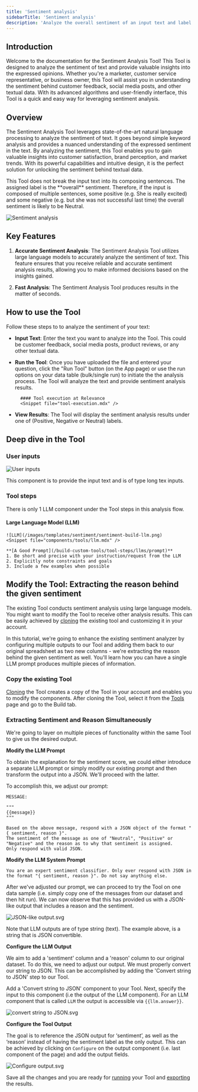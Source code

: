 ```yaml
---
title: 'Sentiment analysis'
sidebarTitle: 'Sentiment analysis'
description: 'Analyze the overall sentiment of an input text and label it with Positive/Negative or Neutral.'
---
```

## Introduction
Welcome to the documentation for the Sentiment Analysis Tool! This Tool is designed to analyze the sentiment of text and provide 
valuable insights into the expressed opinions. Whether you're a marketer, customer service representative, or business owner, 
this Tool will assist you in understanding the sentiment behind customer feedback, social media posts, and other textual data. 
With its advanced algorithms and user-friendly interface, this Tool is a quick and easy way for leveraging sentiment analysis.

## Overview
The Sentiment Analysis Tool leverages state-of-the-art natural language processing to analyze the sentiment of text. 
It goes beyond simple keyword analysis and provides a nuanced understanding of the expressed sentiment in the text. By analyzing 
the sentiment, this Tool enables you to gain valuable insights into customer satisfaction, brand perception, and market trends. 
With its powerful capabilities and intuitive design, it is the perfect solution for unlocking the sentiment behind textual data.

<Note>
This Tool does not break the input text into its composing sentences. The assigned label is the **overall**
sentiment.
Therefore, if the input is composed of multiple sentences, some positive (e.g. She is really excited) and
some negative (e.g. but she was not successful last time) the overall sentiment is likely to be Neutral.
</Note>

![Sentiment analysis](/images/templates/sentiment/sentiment-form.png)

## Key Features
1. **Accurate Sentiment Analysis**:
The Sentiment Analysis Tool utilizes large language models to accurately analyze the sentiment of text. This feature ensures that 
you receive reliable and accurate sentiment analysis results, allowing you to make informed decisions based on the insights gained.

2. **Fast Analysis**:
The Sentiment Analysis Tool produces results in the matter of seconds.

## How to use the Tool
<Snippet file="how-to-use-a-tool.mdx" />

Follow these steps to to analyze the sentiment of your text:

* **Input Text**: Enter the text you want to analyze into the Tool. This could be customer feedback, social media posts, product reviews, 
or any other textual data. 

* **Run the Tool**: Once you have uploaded the file and entered your question, click the "Run Tool" button (on the App page) or use 
the run options on your data table (bulk/single run) to initiate the the analysis process. The Tool will analyze the text and provide 
sentiment analysis results.

        #### Tool execution at Relevance
        <Snippet file="tool-execution.mdx" />

* **View Results**: The Tool will display the sentiment analysis results under one of (Positive, Negative or Neutral) labels.

## Deep dive in the Tool

<Snippet file="components/tools/tool-components.mdx" />

### User inputs
![User inputs](/images/templates/sentiment/sentiment-build-long-text.png)

<Snippet file="components/inputs/long-text-input.mdx" />
    This component is to provide the input text and is of type long tex inputs.

### Tool steps
There is only 1 LLM component under the Tool steps in this analysis flow. 

#### Large Language Model (LLM)
    ![LLM](/images/templates/sentiment/sentiment-build-llm.png)
    <Snippet file="components/tools/llm.mdx" />

    **[A Good Prompt](/build-custom-tools/tool-steps/llms/prompt)**
    1. Be short and precise with your instruction/request from the LLM
    2. Explicitly note constraints and goals
    3. Include a few examples when possible

## Modify the Tool: Extracting the reason behind the given sentiment
The existing Tool conducts sentiment analysis using large language models. You might want to modify the Tool to receive
other analysis results. This can be easily achieved by [cloning](/templates/introduction#clone-a-template-create-a-copy-of-a-tool-in-your-account)
the existing tool and customizing it in your account.

In this tutorial, we're going to enhance the existing sentiment analyzer by configuring multiple outputs to our Tool and 
adding them back to our original spreadsheet as two new columns - we're extracting the reason behind the given sentiment as well.
You'll learn how you can have a single LLM prompt produces multiple pieces of information.

### Copy the existing Tool
[Cloning](/templates/introduction#clone-a-template-create-a-copy-of-a-tool-in-your-account) the Tool creates a copy of the 
Tool in your account and enables you to modify the components.
After cloning the Tool, select it from the [Tools](/get-started/key-concepts/tools) page and go to the Build tab.

### Extracting Sentiment and Reason Simultaneously
We're going to layer on multiple pieces of functionality within the same Tool to give us the desired output.

**Modify the LLM Prompt**

To obtain the explanation for the sentiment score, we could either introduce a separate LLM prompt or simply modify our existing 
prompt and then transform the output into a JSON. We'll proceed with the latter.

To accomplish this, we adjust our prompt:

```
MESSAGE:

"""
{{message}}
"""

Based on the above message, respond with a JSON object of the format "{ sentiment, reason }". 
The sentiment of the message as one of "Neutral", "Positive" or "Negative" and the reason as to why that sentiment is assigned. 
Only respond with valid JSON.
```

**Modify the LLM System Prompt**

`You are an expert sentiment classifier. Only ever respond with JSON in the format "{ sentiment, reason }". Do not say anything else.`

After we've adjusted our prompt, we can proceed to try the Tool on one data sample (i.e. simply copy one of the messages from our dataset
and then hit run). We can now observe that this has provided us with a JSON-like output that includes a reason and the sentiment.

![JSON-like output.svg](/images/templates/sentiment/sentiment-json-like-output.svg)

<Tip>
Note that LLM outputs are of type string (text). The example above, is a string that is JSON convertible.
</Tip>

**Configure the LLM Output**

We aim to add a 'sentiment' column and a 'reason' column to our original dataset. To do this, we need to adjust our output.
We must properly convert our string to JSON. This can be accomplished by adding the 'Convert string to JSON' step to our Tool.

Add a 'Convert string to JSON' component to your Tool. Next, specify the input to this component (i.e the output of the LLM component). 
For an LLM component that is called `LLM` the output is accessible via `{{llm.answer}}`.

![convert string to JSON.svg](/images/templates/sentiment/sentiment-convert-to-json.svg)

**Configure the Tool Output**

The goal is to reference the JSON output for ‘sentiment’, as well as the ‘reason’ instead of having the sentiment label as the only output.
This can be achieved by clicking on `Configure` on the output component (i.e. last component of the page) and add the output fields.

![Configure output.svg](/images/templates/sentiment/sentiment-tool-output.svg)

Save all the changes and you are ready for [running](/templates/sentiment-analysis#tool-execution) your Tool and 
[exporting](/templates/export) the results.